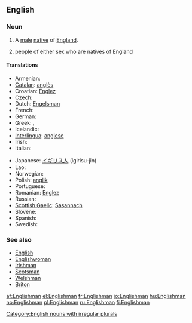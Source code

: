 ==English==

===Noun===
{{en-noun|Englishmen}}

# A [[male]] [[native]] of [[England]].
# {{in plural}} people of either sex who are natives of England

====Translations====
{{trans-top}}
* Armenian: {{t|hy|անգլիացի|sc=Armn|tr=angliac’i}}
* [[Catalan]]: [[anglès]] {{m}}
* Croatian: [[Englez]] {{m}}
* Czech: {{t-|cs|Angličan|m}}
* Dutch: [[Engelsman]] {{m}}
* French: {{t+|fr|Anglais|m}}
* German: {{t+|de|Engländer|m}}
* Greek: {{t+|el|Άγγλος|m|sc=Grek}}, {{t+|el|Εγγλέζος|m|sc=Grek}}
* Icelandic: {{t+|is|Englendingur|m|f}}
* [[Interlingua]]: [[anglese]]
* Irish: {{t-|ga|Sasanach|xs=Irish}}
* Italian: {{t+|it|inglese|m}}
{{trans-mid}}
* Japanese: [[イギリス人]] (igirisu-jin)
* Lao: {{t-|lo|ຄົນອັງກິດ|tr=khon 'ang-kit|sc=Laoo|xs=Lao}}
* Norwegian: {{t-|no|engelskmann|m}}
* Polish: [[anglik]] {{m}}
* Portuguese: {{t+|pt|inglês|m}}
* Romanian: [[Englez]] {{m}}
* Russian: {{t+|ru|англичанин|m|sc=Cyrl}}
* [[Scottish Gaelic]]: [[Sasannach]] {{m}}
* Slovene: {{t+|sl|Anglež|m}}
* Spanish: {{t+|es|inglés|m}}
* Swedish: {{t+|sv|engelsman|m}}
{{trans-bottom}}

===See also===
* [[English]]
* [[Englishwoman]]
* [[Irishman]]
* [[Scotsman]]
* [[Welshman]]
* [[Briton]]

[[Category:English nouns with irregular plurals]]

[[af:Englishman]]
[[el:Englishman]]
[[fr:Englishman]]
[[io:Englishman]]
[[hu:Englishman]]
[[no:Englishman]]
[[pl:Englishman]]
[[ru:Englishman]]
[[fi:Englishman]]